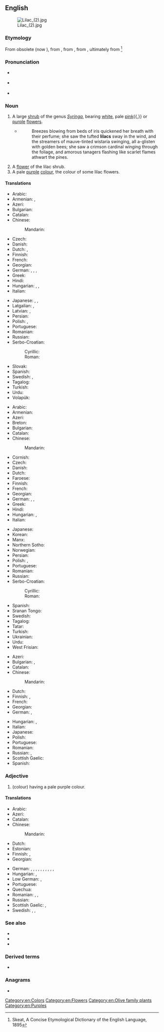 ==English==
{{wikipedia|Lilac (disambiguation)|Lilac}}
[[Image:Lilac (2).jpg|thumb]]

===Etymology===
From obsolete {{etyl|fr|en}} {{m|fr|lilac}} (now {{m|fr|lilas}}), from {{etyl|ar|en}} {{m|ar|لِيلَك}}, from {{etyl|fa|en}} {{m|fa|نیلک|tr=nilak}}, from {{m|fa|نیل|tr=nil||dark blue}}, ultimately from {{etyl|sa|en}} {{m|sa|नीला||dark blue}}<ref>Skeat, A Concise Etymological Dictionary of the English Language, 1895</ref>

===Pronunciation===
* {{a|UK}} {{IPA|/ˈlaɪlək/|lang=en}}
* {{a|US}} {{IPA|/ˈlaɪlək/|/ˈlaɪˌlæk/|lang=en}}
* {{audio|en-us-lilac.ogg|Audio (US)|lang=en}}

===Noun===
{{en-noun}}

# A large [[shrub]] of the genus ''[[Syringa]]'', bearing [[white]], pale [[pink]]{{,}} or [[purple]] [[flower]]s.
#* {{RQ:Chmbrs YngrSt|V}}
#*: Breezes blowing from beds of iris quickened her breath with their perfume; she saw the tufted '''lilacs''' sway in the wind, and the streamers of mauve-tinted wistaria swinging, all a-glisten with golden bees; she saw a crimson cardinal winging through the foliage, and amorous tanagers flashing like scarlet flames athwart the pines.
# A [[flower]] of the lilac shrub.
# A pale [[purple]] [[color|colour]], the colour of some lilac flowers.
#: {{color panel|C8A2C8}}

====Translations====
{{trans-top|shrub}}
* Arabic: {{t|ar|لَيْلَك|m}}
* Armenian: {{t+|hy|յասաման}}, {{t|hy|եղրեւանի}}
* Azeri: {{t+|az|yasəmən}}
* Bulgarian: {{t|bg|лю́ляк|m}}
* Catalan: {{t+|ca|lila}}
* Chinese:
*: Mandarin: {{t+|cmn|丁香|tr=dīngxiāng|sc=Hani}}
* Czech: {{t+|cs|šeřík|m}}
* Danish: {{t|da|syren|c}}
* Dutch: {{t+|nl|sering}}, {{t+|nl|seringen|p}}
* Finnish: {{t+|fi|syreeni}}
* French: {{t+|fr|lilas|m}}
* Georgian: {{t|ka|იასამანი}}
* German: {{t+|de|Flieder|m}}, {{t|de|Fliederbusch|m}}, {{t|de|Fliederbaum|m}}, {{t|de|Fliederstrauch|m}}
* Greek: {{t+|el|πασχαλιά|f}}
* Hindi: {{t+|hi|बकायन|f|tr=bakāyan}}
* Hungarian: {{t+|hu|orgona}}, {{t|hu|orgonabokor}}, {{t|hu|orgonafa}}
* Italian: {{t|it|lillà|m}}
{{trans-mid}}
* Japanese: {{t+|ja|ライラック|tr=rairakku|sc=Jpan}}, {{t|ja|リラ|tr=rira|sc=Jpan}}, {{t|ja|紫丁香花|tr=murasakihashidoi|sc=Jpan}}
* Latgalian: {{t|ltg|beseņš|m}}, {{t|ltg|beseni|m-p}}
* Latvian: {{t|lv|ceriņš|m}}, {{t|lv|ceriņi|p}}
* Persian: {{t|fa|یاس شیروانی|tr=yâs-e širvâni|sc=fa-Arab}}
* Polish: {{t+|pl|lilak|m-in}}, {{t+|pl|bez|m-in}}
* Portuguese: {{t+|pt|lilás|m}}
* Romanian: {{t+|ro|liliac|m}}
* Russian: {{t+|ru|сире́нь|f}}
* Serbo-Croatian:
*: Cyrillic: {{t|sh|јоргован|m|sc=Cyrl}}
*: Roman: {{t+|sh|jorgovan|m}}
* Slovak: {{t|sk|orgován|m}}
* Spanish: {{t+|es|lila|f}}
* Swedish: {{t+|sv|syren|c}}, {{t|sv|syrenbuske|c}}
* Tagalog: {{t+|tl|lila}}
* Turkish: {{t+|tr|leylak}}
* Urdu: {{t|ur|بکاین|f|tr=bakāyan}}
* Volapük: {{t+|vo|süren}}
{{trans-bottom}}

{{trans-top|flower}}
* Arabic: {{t|ar|لَيْلَك|m}}
* Armenian: {{t+|hy|յասաման}}
* Azeri: {{t+|az|yasəmən}}
* Breton: {{t|br|lireu}}
* Bulgarian: {{t|bg|лю́ляк|m}}
* Catalan: {{t+|ca|lila}}
* Chinese:
*: Mandarin: {{t+|cmn|丁香|tr=dīngxiāng|sc=Hani}}
* Cornish: {{t|kw|laylok}}
* Czech: {{t+|cs|šeřík|m}}
* Danish: {{t|da|syren}}
* Dutch: {{t+|nl|sering}}
* Faroese: {{t|fo|sírena|f}}
* Finnish: {{t|fi|syreeninkukka}}
* French: {{t+|fr|lilas|m}}
* Georgian: {{t|ka|იასამანი}}
* German: {{t+|de|Flieder|m}}, {{t|de|Zartlila|n}}, {{t|de|Fliederblüte|f}}
* Greek: {{t+|el|πασχαλιά|f}}
* Hindi: {{t+|hi|बकायन|f|tr=bakāyan}}
* Hungarian: {{t+|hu|orgona}}, {{t|hu|orgonavirág}}
* Italian: {{t|it|lillà|m}}
{{trans-mid}}
* Japanese: {{t+|ja|ライラック|tr=rairakku|sc=Jpan}}
* Korean: {{t+|ko|라일락}}
* Manx: {{t|gv|laylac}}
* Northern Sotho: {{t|nso|perese}}
* Norwegian: {{t|no|syrin}}
* Persian: {{t|fa|یاس شیروانی|tr=yâs-e širvâni|sc=fa-Arab}}
* Polish: {{t+|pl|lilak|m-in}}, {{t+|pl|bez|m-in}}
* Portuguese: {{t+|pt|lilás|m}}
* Romanian: {{t+|ro|liliac|m}}
* Russian: {{t+|ru|сире́нь|f}}
* Serbo-Croatian:
*: Cyrillic: {{t|sh|јоргован|m|sc=Cyrl}}
*: Roman: {{t+|sh|jorgovan|m}}
* Spanish: {{t+|es|lila|f}}
* Sranan Tongo: {{t|srn|lila}}
* Swedish: {{t+|sv|syren|c}}
* Tagalog: {{t+|tl|lila}}
* Tatar: {{t+|tt|шомырт|sc=Cyrl}}
* Turkish: {{t+|tr|leylak}}
* Ukrainian: {{t+|uk|бузо́к|m|tr=buzók}}
* Urdu: {{t|ur|بکاین|f|tr=bakāyan}}
* West Frisian: {{t|fy|nageltsjebeam}}
{{trans-bottom}}

{{trans-top|colour}}
* Azeri: {{t+|az|yasəmən}}
* Bulgarian: {{t|bg|лю́ляков}}, {{t+|bg|лила́в}}
* Catalan: {{t+|ca|lila}}
* Chinese:
*: Mandarin: {{t|cmn|淡紫色|tr=dàn zǐsè|sc=Hani}}
* Dutch: {{t+|nl|lila}}
* Finnish: {{t+|fi|liila}}, {{t+|fi|violetti}}
* French: {{t+|fr|lilas}}
* Georgian: {{t|ka|იასამნისფერი}}
* German: {{t+|de|Lila|n}}, {{t+|de|Violett|n}}
{{trans-mid}}
* Hungarian: {{t|hu|orgonalila}}, {{t+|hu|halványlila}}
* Italian: {{t+|it|lilla|n}}
* Japanese: {{t|ja|ライラック色|tr=rairakku-iro|sc=Jpan}}
* Polish: {{t|pl|barwa liliowa}}
* Portuguese: {{t+|pt|lilás|m}}
* Romanian: {{t+|ro|violet|n}}
* Russian: {{t+|ru|сире́невый}}, {{t+|ru|лило́вый|m}}
* Scottish Gaelic: {{t|gd|liath-chòrcra|f}}
* Spanish: {{t+|es|lila}}
{{trans-bottom}}

===Adjective===
{{en-adj}}

# (colour) having a pale purple colour.

====Translations====
{{trans-top|colour}}
* Arabic: {{t|ar|لَيْلَكِيّ}}
* Azeri: {{t+|az|yasəmən}}
* Catalan: {{t+|ca|lila}}
* Chinese:
*: Mandarin: {{t|cmn|淡紫色的|sc=Hani}}
* Dutch: {{t+|nl|lila}}
* Estonian: {{t|et|lilla}}
* Finnish: {{t+|fi|liila}}, {{t+|fi|violetti}}
* Georgian: {{t|ka|იასამნისფერი}}
{{trans-mid}}
* German: {{t+|de|lila}}, {{t|de|lilafarbig}}, {{t|de|zartlila}}, {{t+|de|violett}}, {{t+|de|fliederfarben}}, {{t|de|fliederfarbig}}, {{t|de|fliederblau}}, {{t|de|lilafarben}}, {{t+|de|veilchenfarben}}, {{t+|de|veilchenfarbig}}, {{t+|de|veilchenblau}}
* Hungarian: {{t|hu|orgonalila}}, {{t+|hu|halványlila}}
* Low German: {{t|nds|lila}}, {{t|nds|violett}}
* Portuguese: {{t+|pt|lilás}}
* Quechua: {{t|qu|sañi}}
* Romanian: {{t+|ro|liliachiu}}, {{t+|ro|lila}}, {{t+|ro|violet}}
* Russian: {{t+|ru|сире́невый}}
* Scottish Gaelic: {{t|gd|liath-chòrcra}}, {{t|gd|liath-ghorm}}
* Swedish: {{t+|sv|lila}}, {{t+|sv|gredelin}}, {{t+|sv|violett}}
{{trans-bottom}}

===See also===
* {{l|en|syringa}}
* {{l|en|bunchflower}}
* {{l|en|Appendix:Colors}}

===Derived terms===
* {{l|en|lilacky}}

<references/>

===Anagrams===
* {{anagrams|en|Cilla|calli|calli-}}

[[Category:en:Colors]]
[[Category:en:Flowers]]
[[Category:en:Olive family plants]]
[[Category:en:Purples]]